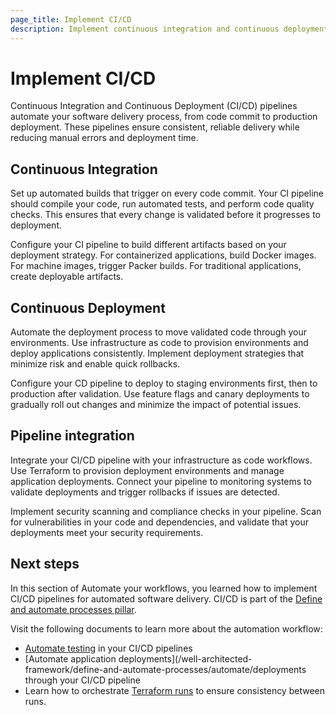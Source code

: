```yaml
---
page_title: Implement CI/CD
description: Implement continuous integration and continuous deployment pipelines to automate the build, test, and deployment processes.
---
```


# Implement CI/CD

Continuous Integration and Continuous Deployment (CI/CD) pipelines automate your software delivery process, from code commit to production deployment. These pipelines ensure consistent, reliable delivery while reducing manual errors and deployment time.

## Continuous Integration

Set up automated builds that trigger on every code commit. Your CI pipeline should compile your code, run automated tests, and perform code quality checks. This ensures that every change is validated before it progresses to deployment.

Configure your CI pipeline to build different artifacts based on your deployment strategy. For containerized applications, build Docker images. For machine images, trigger Packer builds. For traditional applications, create deployable artifacts.

## Continuous Deployment

Automate the deployment process to move validated code through your environments. Use infrastructure as code to provision environments and deploy applications consistently. Implement deployment strategies that minimize risk and enable quick rollbacks.

Configure your CD pipeline to deploy to staging environments first, then to production after validation. Use feature flags and canary deployments to gradually roll out changes and minimize the impact of potential issues.

## Pipeline integration

Integrate your CI/CD pipeline with your infrastructure as code workflows. Use Terraform to provision deployment environments and manage application deployments. Connect your pipeline to monitoring systems to validate deployments and trigger rollbacks if issues are detected.

Implement security scanning and compliance checks in your pipeline. Scan for vulnerabilities in your code and dependencies, and validate that your deployments meet your security requirements.

## Next steps

In this section of Automate your workflows, you learned how to implement CI/CD pipelines for automated software delivery. CI/CD is part of the [Define and automate processes pillar](/well-architected-framework/define-and-automate-processes).

Visit the following documents to learn more about the automation workflow:

- [Automate testing](/well-architected-framework/define-and-automate-processes/automate/testing) in your CI/CD pipelines
- [Automate application deployments](/well-architected-framework/define-and-automate-processes/automate/deployments through your CI/CD pipeline 
- Learn how to orchestrate [Terraform runs](/terraform/tutorials/automation/automate-terraform) to ensure consistency between runs.